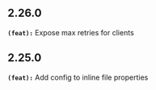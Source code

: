 ## 2.26.0
**`(feat):`** Expose max retries for clients


## 2.25.0
**`(feat):`** Add config to inline file properties


